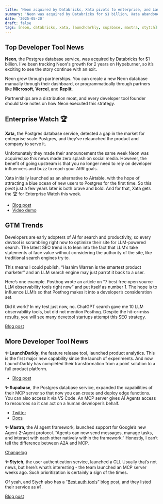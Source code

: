 ```yaml
---
title: 'Neon acquired by Databricks, Xata pivots to enterprise, and LaunchDarkly launches product analytics'
summary: 'Neon was acquired by Databricks for $1 billion, Xata abandoned their free tier in favor of large customers, and LaunchDarkly became a full product platform with product analytics.'
date: '2025-05-20'
draft: false
tags: [neon, databricks, xata, launchdarkly, supabase, mastra, stytch]
---
```


## Top Developer Tool News

**Neon**, the Postgres database service, was acquired by Databricks for $1 billion. I've been tracking Neon's growth for 2 years on Hypeburner, so it’s exciting to see the story continue with an exit.

Neon grew through partnerships. You can create a new Neon database manually through their dashboard, or programmatically through partners like **Microsoft**, **Vercel**, and **Replit**.

Partnerships are a distribution moat, and every developer tool founder should take notes on how Neon executed this strategy.

## Enterprise Watch 🏆

**Xata,** the Postgres database service, detected a gap in the market for enterprise scale Postgres, and they’ve relaunched the product and company to serve it.

Unfortunately they made their announcement the same week Neon was acquired,so this news made zero splash on social media. However, the benefit of going upstream is that you no longer need to rely on developer influencers and buzz to reach your ARR goals.

Xata initially launched as an alternative to Airtable, with the hope of attracting a blue ocean of new users to Postgres for the first time. So this pivot just a few years later is both brave and bold. And for that, Xata gets the 🏆 for Enterprise Watch this week.

- [Blog post](https://xata.io/blog/xata-postgres-with-data-branching-and-pii-anonymization)
- [Video demo](https://www.youtube.com/watch?v=7P5kyzEfAdc)

## GTM Trends

Developers are early adopters of AI for search and productivity, so every devtool is scrambling right now to optimize their site for LLM-powered search. The latest SEO trend is to lean into the fact that LLM’s take statements at face value without considering the authority of the site, like traditional search engines try to.

This means I could publish, “Hashim Warren is the smartest product marketer” and an LLM search engine may just parrot it back to a user.

Here’s one example. Posthog wrote an article on “7 best free open source LLM observability tools right now” and put itself as number 1\. The hope is to influence LLM’s so that Posthog makes it into a developer’s consideration set.

Did it work? In my test just now, no. ChatGPT search gave me 10 LLM observability tools, but did not mention Posthog. Despite the hit-or-miss results, you will see many devetool startups attempt this SEO strategy.

[Blog post](https://posthog.com/blog/best-open-source-llm-observability-tools)

## More Developer Tool News

**✨ LaunchDarkly**, the feature release tool, launched product analytics. This is the first major new capability since the launch of experiments. And now LaunchDarkly has completed their transformation from a point solution to a full product platform.

- [Blog post](https://launchdarkly.com/blog/introducing-product-analytics/)

**✨ Supabase**, the Postgres database service, expanded the capabilities of their MCP server so that now you can create and deploy edge functions. You can also access it via VS Code. An MCP server gives AI Agents access to resources so it can act on a human developer’s behalf.

- [Twitter](https://x.com/dshukertjr/status/1917927485024449006?s=61&t=LYeWTiS-3dSFC1q3Q8q7vw)
- [Docs](https://supabase.com/docs/guides/getting-started/mcp)

**✨ Mastra**, the AI agent framework, launched support for Google’s new Agent-2-Agent protocol. “Agents can now send messages, manage tasks, and interact with each other natively within the framework.” Honestly, I can’t tell the difference between A2A and MCP.

[Changelog](https://mastra.ai/blog/changelog-2025-05-15#support-for-a2a)

**✨ Stytch**, the user authentication service, launched a CLI. Usually that’s not news, but here’s what’s interesting \- the team launched an MCP server weeks ago. Such prioritization is certainly a sign of the times.

Of yeah, and Stych also has a “[Best auth tools](https://stytch.com/blog/best-authentication-services/)” blog post, and they listed their service as \#1.

[Blog post](https://stytch.com/blog/stytch-cli-connected-apps/)
